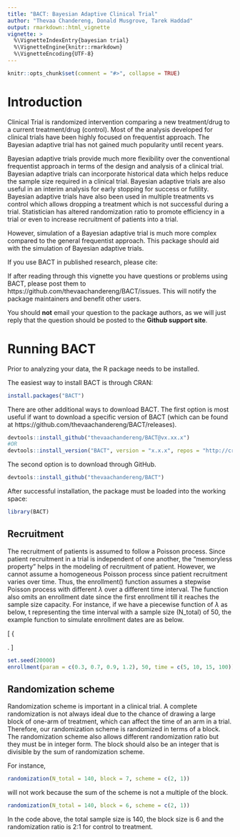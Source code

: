 ```yaml
---
title: "BACT: Bayesian Adaptive Clinical Trial"
author: "Thevaa Chandereng, Donald Musgrove, Tarek Haddad"
output: rmarkdown::html_vignette
vignette: >
  %\VignetteIndexEntry{bayesian trial}
  %\VignetteEngine{knitr::rmarkdown}
  %\VignetteEncoding{UTF-8}
---
```




```r
knitr::opts_chunk$set(comment = "#>", collapse = TRUE)
```


# Introduction


Clinical Trial is randomized intervention comparing a new treatment/drug to a current treatment/drug (control). 
Most of the analysis developed for clinical trials have been highly focused on frequentist approach. 
The Bayesian adaptive trial has not gained much popularity until recent years. 

Bayesian adaptive trials provide much more flexibility over the conventional frequentist approach in terms of the design and analysis of a clinical trial.
Bayesian adaptive trials can incorporate historical data which helps reduce the sample size required in a clinical trial. 
Bayesian adaptive trials are also useful in an interim analysis for early stopping for success or futility. 
Bayesian adaptive trials have also been used in multiple treatments vs control which allows dropping a treatment which is not successful during a trial. 
Statistician has altered randomization ratio to promote efficiency in a trial or even to increase recruitment of patients into a trial. 

However, simulation of a Bayesian adaptive trial is much more complex compared to the general frequentist approach. 
This package should aid with the simulation of Bayesian adaptive trials. 


If you use BACT in published research, please cite:



If after reading through this vignette you have questions or problems
using BACT, please post them to https://github.com/thevaachandereng/BACT/issues.
This will notify the package maintainers and benefit other users.


You should **not** email your question to the package authors, as we will
just reply that the question should be posted to the
**Github support site**.



# Running BACT

Prior to analyzing your data, the R package needs to be installed.

The easiest way to install BACT is through CRAN:
```r
install.packages("BACT")
```


There are other additional ways to download BACT.
The first option is most useful if want to download a specific version of BACT
(which can be found at https://github.com/thevaachandereng/BACT/releases).
```r
devtools::install_github("thevaachandereng/BACT@vx.xx.x")
#OR 
devtools::install_version("BACT", version = "x.x.x", repos = "http://cran.us.r-project.org")
```


The second option is to download through GitHub. 

```r
devtools::install_github("thevaachandereng/BACT")
```


After successful installation, the package must be loaded into the working space:

```r
library(BACT)
```



## Recruitment

The recruitment of patients is assumed to follow a Poisson process.
Since patient recruitment in a trial is independent of one another, the "memoryless property" helps in the modeling of recruitment of patient. 
However, we cannot assume a homogeneous Poisson process since patient recruitment varies over time. 
Thus, the enrollment() function assumes a stepwise Poisson process with different $\lambda$ over a different time interval. 
The function also omits an enrollment date since the first enrollment till it reaches the sample size capacity. 
For instance, if we have a piecewise function of $\lambda$ as below, t representing the time interval with a sample size (N_total) of 50, the example function to simulate enrollment dates are as below.  



\[  \lambda  \left\{
\begin{array}{ll}
      0.3 & t \in [0, 5) \\
      0.7 & t \in [5, 10) \\
      0.9 & t \in [10, 15) \\
      1.2 & t \in [15, \infty) \\
\end{array} 
\right. \]


```r
set.seed(20000)
enrollment(param = c(0.3, 0.7, 0.9, 1.2), 50, time = c(5, 10, 15, 100))
```


## Randomization scheme

Randomization scheme is important in a clinical trial. A complete randomization is not always ideal due to the chance of drawing a large block of one-arm of treatment, which can affect the time of an arm in a trial. Therefore, our randomization scheme is randomized in terms of a block. The randomization scheme also allows different randomization ratio but they must be in integer form. The block should also be an integer that is divisible by the sum of randomization scheme. 

For instance, 
```r
randomization(N_total = 140, block = 7, scheme = c(2, 1))
```

will not work because the sum of the scheme is not a multiple of the block. 

```r
randomization(N_total = 140, block = 6, scheme = c(2, 1))
```

In the code above, the total sample size is 140, the block size is 6 and the randomization ratio is 2:1 for control to treatment. 












